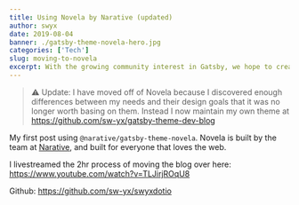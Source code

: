 ```yaml
---
title: Using Novela by Narative (updated)
author: swyx
date: 2019-08-04
banner: ./gatsby-theme-novela-hero.jpg
categories: ['Tech']
slug: moving-to-novela
excerpt: With the growing community interest in Gatsby, we hope to create more resources that make it easier for anyone to grasp the power of this incredible tool.
---
```


> ⚠️ Update: I have moved off of Novela because I discovered enough differences between my needs and their design goals that it was no longer worth basing on them. Instead I now maintain my own theme at https://github.com/sw-yx/gatsby-theme-dev-blog

My first post using `@narative/gatsby-theme-novela`. Novela is built by the team at [Narative](https://narative.co), and built for everyone that loves the web.

I livestreamed the 2hr process of moving the blog over here: https://www.youtube.com/watch?v=TLJirjROqU8

Github: https://github.com/sw-yx/swyxdotio
